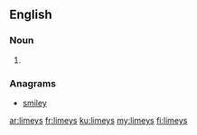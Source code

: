 ==English==

===Noun===
{{head|en|plural}}

# {{plural of|limey|lang=en}}

===Anagrams===
* [[smiley#English|smiley]]

[[ar:limeys]]
[[fr:limeys]]
[[ku:limeys]]
[[my:limeys]]
[[fi:limeys]]